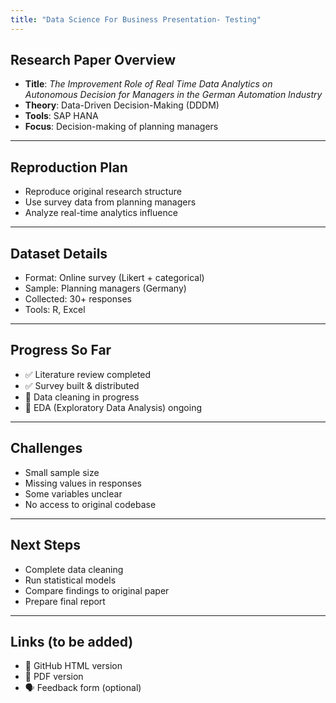 ```yaml
---
title: "Data Science For Business Presentation- Testing"
---
```


## Research Paper Overview

-   **Title**: *The Improvement Role of Real Time Data Analytics on Autonomous Decision for Managers in the German Automation Industry*
-   **Theory**: Data-Driven Decision-Making (DDDM)
-   **Tools**: SAP HANA
-   **Focus**: Decision-making of planning managers

------------------------------------------------------------------------

## Reproduction Plan

-   Reproduce original research structure
-   Use survey data from planning managers
-   Analyze real-time analytics influence

------------------------------------------------------------------------

## Dataset Details

-   Format: Online survey (Likert + categorical)
-   Sample: Planning managers (Germany)
-   Collected: 30+ responses
-   Tools: R, Excel

------------------------------------------------------------------------

## Progress So Far

-   ✅ Literature review completed
-   ✅ Survey built & distributed
-   🔄 Data cleaning in progress
-   🔄 EDA (Exploratory Data Analysis) ongoing

------------------------------------------------------------------------

## Challenges

-   Small sample size
-   Missing values in responses
-   Some variables unclear
-   No access to original codebase

------------------------------------------------------------------------

## Next Steps

-   Complete data cleaning
-   Run statistical models
-   Compare findings to original paper
-   Prepare final report

------------------------------------------------------------------------

## Links (to be added)

-   🔗 GitHub HTML version
-   📄 PDF version
-   🗣️ Feedback form (optional)
